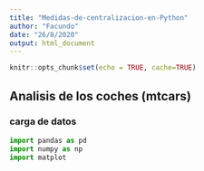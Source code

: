 ```yaml
---
title: "Medidas-de-centralizacion-en-Python"
author: "Facundo"
date: "26/8/2020"
output: html_document
---
```


```r
knitr::opts_chunk$set(echo = TRUE, cache=TRUE)
```
## Analisis de los coches (mtcars)

### carga de datos
```python
import pandas as pd
import numpy as np
import matplot
```

